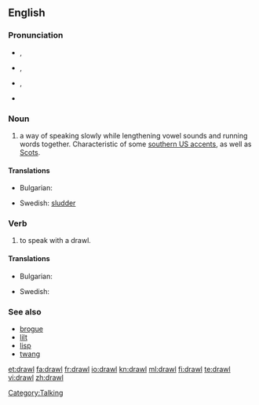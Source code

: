 ==English==

===Pronunciation===
* {{a|UK}} {{IPA|/dɹɔːl/}}, {{SAMPA|/dr\O:l/}}
* {{a|US}} {{IPA|/dɹɑːl/}}, {{SAMPA|/dr\A:l/}}
* {{rfv-pronunciation}} {{a|US|paragon}} {{IPA|/dʒɹɑːw/}}, {{SAMPA|/dZr\A:w/}}
* {{rhymes|ɔːl}}

===Noun===
{{en-noun}}

# a way of speaking slowly while lengthening vowel sounds and running words together. Characteristic of some [[Wikipedia:Southern American English|southern US accents]], as well as [[Wikipedia:Scots|Scots]].

====Translations====
{{trans-top|way of speaking slowly}}
* Bulgarian: {{t|bg|провлечен говор|sc=Cyrl}}
{{trans-mid}}
* Swedish: [[sludder]]
{{trans-bottom}}

===Verb===
{{en-verb|drawls|drawling|drawled|drawled}}

# to speak with a drawl.

====Translations====
{{trans-top|to speak with a drawl}}
* Bulgarian: {{t|bg|говоря провлечено|sc=Cyrl}}
{{trans-mid}}
* Swedish: {{t+|sv|sluddra}}
{{trans-bottom}}

===See also===
* [[brogue]]
* [[lilt]]
* [[lisp]]
* [[twang]]

[[Category:Talking]]

[[et:drawl]]
[[fa:drawl]]
[[fr:drawl]]
[[io:drawl]]
[[kn:drawl]]
[[ml:drawl]]
[[fi:drawl]]
[[te:drawl]]
[[vi:drawl]]
[[zh:drawl]]